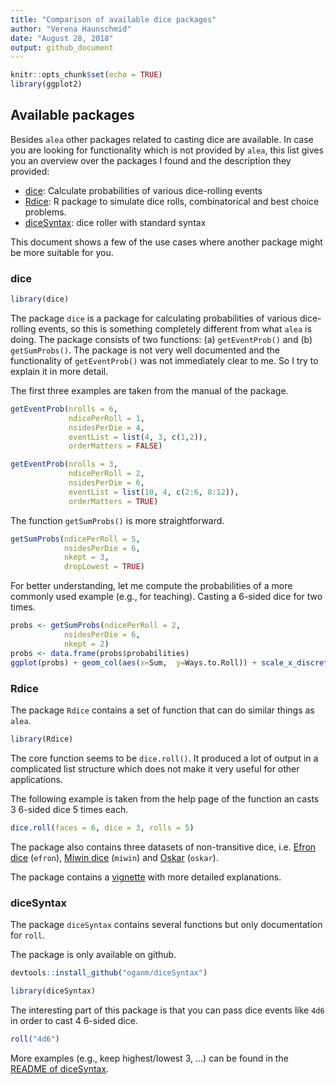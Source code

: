 ```yaml
---
title: "Comparison of available dice packages"
author: "Verena Haunschmid"
date: "August 28, 2018"
output: github_document
---
```


```r
knitr::opts_chunk$set(echo = TRUE)
library(ggplot2)
```

## Available packages

Besides `alea` other packages related to casting dice are available. In case you are looking for functionality which is not provided by `alea`, this list gives you an overview over the packages I found and the description they provided: 

* [dice](https://github.com/cran/dice): Calculate probabilities of various dice-rolling events
* [Rdice](https://github.com/gennaro-tedesco/Rdice): R package to simulate dice rolls, combinatorical and best choice problems.
* [diceSyntax](https://github.com/oganm/diceSyntax): dice roller with standard syntax

This document shows a few of the use cases where another package might be more suitable for you.

### dice

```r
library(dice)
```

The package `dice` is a package for calculating probabilities of various dice-rolling events, so this is something completely different from what `alea` is doing. The package consists of two functions: (a) `getEventProb()` and (b) `getSumProbs()`. The package is not very well documented and the functionality of `getEventProb()` was not immediately clear to me. So I try to explain it in more detail.

The first three examples are taken from the manual of the package.

```r
getEventProb(nrolls = 6,
             ndicePerRoll = 1,
             nsidesPerDie = 4,
             eventList = list(4, 3, c(1,2)),
             orderMatters = FALSE)
```

```r
getEventProb(nrolls = 3,
             ndicePerRoll = 2,
             nsidesPerDie = 6,
             eventList = list(10, 4, c(2:6, 8:12)),
             orderMatters = TRUE)
```

The function `getSumProbs()` is more straightforward. 

```r
getSumProbs(ndicePerRoll = 5,
            nsidesPerDie = 6,
            nkept = 3,
            dropLowest = TRUE)
```

For better understanding, let me compute the probabilities of a more commonly used example (e.g., for teaching). Casting a 6-sided dice for two times.

```r
probs <- getSumProbs(ndicePerRoll = 2,
            nsidesPerDie = 6,
            nkept = 2)
probs <- data.frame(probs$probabilities)
ggplot(probs) + geom_col(aes(x=Sum,  y=Ways.to.Roll)) + scale_x_discrete(limits=probs$Sum)
```

### Rdice

The package `Rdice` contains a set of function that can do similar things as `alea`.

```r
library(Rdice)
```

The core function seems to be `dice.roll()`. It produced a lot of output in a complicated list structure which does not make it very useful for other applications.

The following example is taken from the help page of the function an casts 3 6-sided dice 5 times each.

```r
dice.roll(faces = 6, dice = 3, rolls = 5)
```

The package also contains three datasets of non-transitive dice, i.e. [Efron dice](http://mathworld.wolfram.com/EfronsDice.html) (`efron`), [Miwin dice](https://en.wikipedia.org/wiki/Miwin%27s_dice) (`miwin`) and [Oskar](https://en.wikipedia.org/wiki/Nontransitive_dice#Oskar_dice) (`oskar`).

The package contains a [vignette](https://github.com/gennaro-tedesco/Rdice/blob/master/vignettes/Rdice-vignette.pdf) with more detailed explanations.

### diceSyntax

The package `diceSyntax` contains several functions but only documentation for `roll`.

The package is only available on github.

```r
devtools::install_github("oganm/diceSyntax")
```

```r
library(diceSyntax)
```

The interesting part of this package is that you can pass dice events like `4d6` in order to cast 4 6-sided dice.

```r
roll("4d6")
```

More examples (e.g., keep highest/lowest 3, ...) can be found in the [README of diceSyntax](https://github.com/oganm/diceSyntax).
